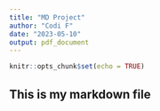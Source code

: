 ```yaml
---
title: "MD Project"
author: "Codi F"
date: "2023-05-10"
output: pdf_document
---
```


```r
knitr::opts_chunk$set(echo = TRUE)
```

## This is my markdown file